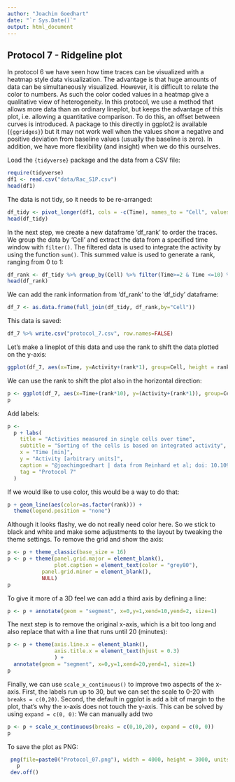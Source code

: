 ```yaml
---
author: "Joachim Goedhart"
date: "`r Sys.Date()`"
output: html_document
---
```


## Protocol 7 - Ridgeline plot {#protocol-7}

 In protocol 6 we have seen how time traces can be visualized with a heatmap style data visualization.
 The advantage is that huge amounts of data can be simultaneously visualized. However, it is difficult to relate the color to numbers.
 As such the color coded values in a heatmap give a qualitative view of heterogeneity.
 In this protocol, we use a method that allows more data than an ordinary lineplot, but keeps the advantage of this plot, i.e. allowing a quantitative comparison.
 To do this, an offset between curves is introduced. A package to this directly in ggplot2 is available (`{ggridges}`) but it may not work well when the values show a negative and positive deviation from baseline values (usually the baseline is zero).
 In addition, we have more flexibility (and insight) when we do this ourselves.
 
 Load the `{tidyverse}` package and the data from a CSV file:

```r
require(tidyverse)
df1 <- read.csv("data/Rac_S1P.csv")
head(df1)
```

The data is not tidy, so it needs to be re-arranged:

```r
df_tidy <- pivot_longer(df1, cols = -c(Time), names_to = "Cell", values_to = "Activity")
head(df_tidy)
```

In the next step, we create a new dataframe 'df_rank' to order the traces. We group the data by 'Cell' and extract the data from a specified time window with `filter()`. The filtered data is used to integrate the activity by using the function `sum()`. This summed value is used to generate a rank, ranging from 0 to 1:

```r
df_rank <- df_tidy %>% group_by(Cell) %>% filter(Time>=2 & Time <=10) %>% summarise(amplitude=sum(Activity)) %>% mutate(rank=percent_rank(amplitude))
head(df_rank)
```

We can add the rank information from 'df_rank' to the 'df_tidy' dataframe:

```r
df_7 <- as.data.frame(full_join(df_tidy, df_rank,by="Cell"))
```


This data is saved:
```r
df_7 %>% write.csv("protocol_7.csv", row.names=FALSE)
```

Let's make a lineplot of this data and use the rank to shift the data plotted on the y-axis:

```r
ggplot(df_7, aes(x=Time, y=Activity+(rank*1), group=Cell, height = rank)) + geom_line(alpha=0.5, size=0.5)
```

We can use the rank to shift the plot also in the horizontal direction:

```r
p <- ggplot(df_7, aes(x=Time+(rank*10), y=(Activity+(rank*1)), group=Cell)) + geom_line(alpha=0.5, size=0.5)
p
```

Add labels:

```r
p <-
  p + labs(
    title = "Activities measured in single cells over time",
    subtitle = "Sorting of the cells is based on integrated activity",
    x = "Time [min]",
    y = "Activity [arbitrary units]",
    caption = "@joachimgoedhart | data from Reinhard et al; doi: 10.1091/mbc.E17-03-0136",
    tag = "Protocol 7"
  )
```

If we would like to use color, this would be a way to do that:
```r
p + geom_line(aes(color=as.factor(rank))) +
  theme(legend.position = "none")
```

Although it looks flashy, we do not really need color here. So we stick to black and white and make some adjustments to the layout by tweaking the theme settings. To remove the grid and show the axis:

```r
p <- p + theme_classic(base_size = 16)
p <- p + theme(panel.grid.major = element_blank(),
               plot.caption = element_text(color = "grey80"),
           panel.grid.minor = element_blank(),
           NULL)
p
```

To give it more of a 3D feel we can add a third axis by defining a line:

```r
p <- p + annotate(geom = "segment", x=0,y=1,xend=10,yend=2, size=1)
```

The next step is to remove the original x-axis, which is a bit too long and also replace that with a line that runs until 20 (minutes):

```r
p <- p + theme(axis.line.x = element_blank(),
               axis.title.x = element_text(hjust = 0.3)
               ) +
  annotate(geom = "segment", x=0,y=1,xend=20,yend=1, size=1)
p
```

Finally, we can use `scale_x_continuous()` to improve two aspects of the x-axis. First, the labels run up to 30, but we can set the scale to 0-20 with `breaks = c(0,20)`. Second, the default in ggplot is add a bit of margin to the plot, that's why the x-axis does not touch the y-axis. This can be solved by using `expand = c(0, 0)`:
We can manually add two 

```r
p <- p + scale_x_continuous(breaks = c(0,10,20), expand = c(0, 0))
p
```


To save the plot as PNG:

```r
 png(file=paste0("Protocol_07.png"), width = 4000, height = 3000, units = "px", res = 400)
   p
 dev.off()
```
